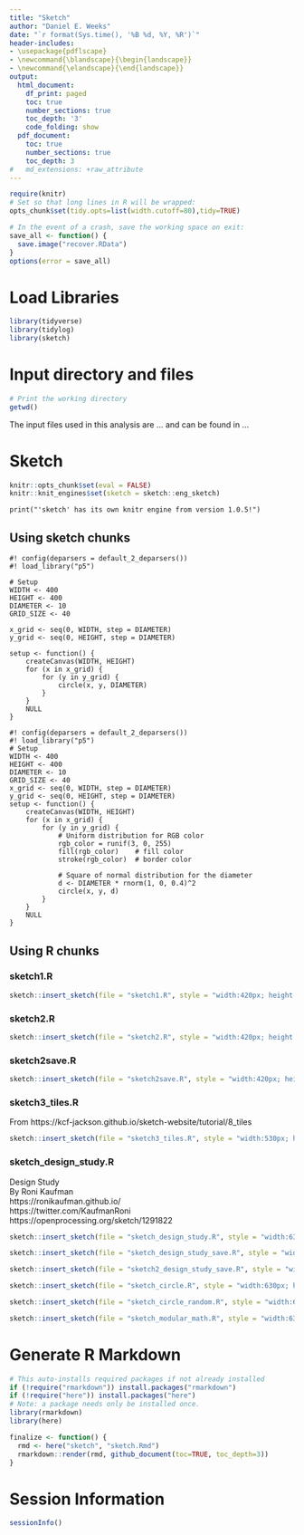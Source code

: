 ```yaml
---
title: "Sketch"
author: "Daniel E. Weeks"
date: "`r format(Sys.time(), '%B %d, %Y, %R')`"
header-includes:
- \usepackage{pdflscape}
- \newcommand{\blandscape}{\begin{landscape}}
- \newcommand{\elandscape}{\end{landscape}}
output:
  html_document:
    df_print: paged
    toc: true
    number_sections: true
    toc_depth: '3'
    code_folding: show
  pdf_document:
    toc: true
    number_sections: true
    toc_depth: 3
#   md_extensions: +raw_attribute
---
```


```r
require(knitr)
# Set so that long lines in R will be wrapped:
opts_chunk$set(tidy.opts=list(width.cutoff=80),tidy=TRUE)
```

```r
# In the event of a crash, save the working space on exit:
save_all <- function() {
  save.image("recover.RData")
}
options(error = save_all)
```


# Load Libraries

```r
library(tidyverse)
library(tidylog)
library(sketch)
```

# Input directory and files 

```r
# Print the working directory
getwd()
```
The input files used in this analysis are ... and can be found in ... 

# Sketch

```r
knitr::opts_chunk$set(eval = FALSE)
knitr::knit_engines$set(sketch = sketch::eng_sketch)
```

```sketch
print("'sketch' has its own knitr engine from version 1.0.5!")
```
## Using sketch chunks

```sketch
#! config(deparsers = default_2_deparsers())
#! load_library("p5")

# Setup
WIDTH <- 400
HEIGHT <- 400
DIAMETER <- 10
GRID_SIZE <- 40

x_grid <- seq(0, WIDTH, step = DIAMETER)
y_grid <- seq(0, HEIGHT, step = DIAMETER)

setup <- function() {
    createCanvas(WIDTH, HEIGHT)
    for (x in x_grid) {
        for (y in y_grid) {
            circle(x, y, DIAMETER)
        }
    }
    NULL
}
```

```sketch
#! config(deparsers = default_2_deparsers())
#! load_library("p5")
# Setup
WIDTH <- 400
HEIGHT <- 400
DIAMETER <- 10
GRID_SIZE <- 40
x_grid <- seq(0, WIDTH, step = DIAMETER)
y_grid <- seq(0, HEIGHT, step = DIAMETER)
setup <- function() {
    createCanvas(WIDTH, HEIGHT)
    for (x in x_grid) {
        for (y in y_grid) {
            # Uniform distribution for RGB color
            rgb_color = runif(3, 0, 255)
            fill(rgb_color)    # fill color
            stroke(rgb_color)  # border color
            
            # Square of normal distribution for the diameter
            d <- DIAMETER * rnorm(1, 0, 0.4)^2
            circle(x, y, d)
        }
    }
    NULL
}
```

## Using R chunks

### sketch1.R

```r
sketch::insert_sketch(file = "sketch1.R", style = "width:420px; height:420px; border:none;")
```

### sketch2.R

```r
sketch::insert_sketch(file = "sketch2.R", style = "width:420px; height:420px; border:none;")
```


### sketch2save.R

```r
sketch::insert_sketch(file = "sketch2save.R", style = "width:420px; height:420px; border:none;")
```

### sketch3_tiles.R

From https://kcf-jackson.github.io/sketch-website/tutorial/8_tiles


```r
sketch::insert_sketch(file = "sketch3_tiles.R", style = "width:530px; height:530px; border:none;")
```


### sketch_design_study.R

Design Study    
By Roni Kaufman     
https://ronikaufman.github.io/     
https://twitter.com/KaufmanRoni     
https://openprocessing.org/sketch/1291822     


```r
sketch::insert_sketch(file = "sketch_design_study.R", style = "width:630px; height:630px; border:none;")
```

```r
sketch::insert_sketch(file = "sketch_design_study_save.R", style = "width:630px; height:630px; border:none;")
```


```r
sketch::insert_sketch(file = "sketch2_design_study_save.R", style = "width:630px; height:630px; border:none;")
```

```r
sketch::insert_sketch(file = "sketch_circle.R", style = "width:630px; height:630px; border:none;")
```

```r
sketch::insert_sketch(file = "sketch_circle_random.R", style = "width:630px; height:630px; border:none;")
```


```r
sketch::insert_sketch(file = "sketch_modular_math.R", style = "width:630px; height:630px; border:none;")
```
# Generate R Markdown

```r
# This auto-installs required packages if not already installed
if (!require("rmarkdown")) install.packages("rmarkdown")
if (!require("here")) install.packages("here")
# Note: a package needs only be installed once.
library(rmarkdown)
library(here)

finalize <- function() {
  rmd <- here("sketch", "sketch.Rmd")
  rmarkdown::render(rmd, github_document(toc=TRUE, toc_depth=3))
}
```


# Session Information

```r
sessionInfo()
```

